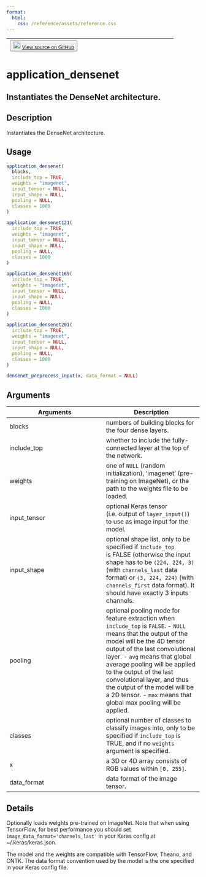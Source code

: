 ```yaml
---
format:
  html:
    css: /reference/assets/reference.css
---
```


| <button class="button"> ![](/reference/assets/GitHub-Mark-32px.png){width="20"} [View source on GitHub](https://github.com/rstudio/keras//blob/main/R/applications.R#L787) </button> |
|:------------------------------:|:--------------------------------------:|

# application_densenet

## Instantiates the DenseNet architecture.

## Description
Instantiates the DenseNet architecture. 


## Usage
```r
application_densenet( 
  blocks, 
  include_top = TRUE, 
  weights = "imagenet", 
  input_tensor = NULL, 
  input_shape = NULL, 
  pooling = NULL, 
  classes = 1000 
) 

application_densenet121( 
  include_top = TRUE, 
  weights = "imagenet", 
  input_tensor = NULL, 
  input_shape = NULL, 
  pooling = NULL, 
  classes = 1000 
) 

application_densenet169( 
  include_top = TRUE, 
  weights = "imagenet", 
  input_tensor = NULL, 
  input_shape = NULL, 
  pooling = NULL, 
  classes = 1000 
) 

application_densenet201( 
  include_top = TRUE, 
  weights = "imagenet", 
  input_tensor = NULL, 
  input_shape = NULL, 
  pooling = NULL, 
  classes = 1000 
) 

densenet_preprocess_input(x, data_format = NULL) 
```

## Arguments
|Arguments|Description|
|---|---|
| blocks | numbers of building blocks for the four dense layers. |
| include_top | whether to include the fully-connected layer at the top of the network. |
| weights | one of `NULL` (random initialization), 'imagenet' (pre-training on ImageNet), or the path to the weights file to be loaded. |
| input_tensor | optional Keras tensor (i.e. output of `layer_input()`) to use as image input for the model. |
| input_shape | optional shape list, only to be specified if `include_top`<br>is FALSE (otherwise the input shape has to be `(224, 224, 3)`<br>(with `channels_last` data format) or `(3, 224, 224)` (with `channels_first` data format). It should have exactly 3 inputs channels. |
| pooling | optional pooling mode for feature extraction when `include_top` is `FALSE`. - `NULL` means that the output of the model will be the 4D tensor output of the last convolutional layer. - `avg` means that global average pooling will be applied to the output of the last convolutional layer, and thus the output of the model will be a 2D tensor. - `max` means that global max pooling will be applied. |
| classes | optional number of classes to classify images into, only to be specified if `include_top` is TRUE, and if no `weights` argument is specified. |
| x | a 3D or 4D array consists of RGB values within `[0, 255]`. |
| data_format | data format of the image tensor. |

## Details

Optionally loads weights pre-trained on ImageNet. Note that when using TensorFlow, for best performance you should set `image_data_format='channels_last'` in your Keras config at ~/.keras/keras.json. 

The model and the weights are compatible with TensorFlow, Theano, and CNTK. The data format convention used by the model is the one specified in your Keras config file. 







